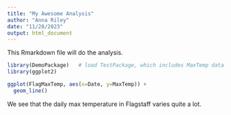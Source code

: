 ---
title: "My Awesome Analysis"
author: "Anna Riley"
date: "11/28/2023"
output: html_document
---

This Rmarkdown file will do the analysis.

```{r}
library(DemoPackage)   # load TestPackage, which includes MaxTemp data frame.
library(ggplot2)

ggplot(FlagMaxTemp, aes(x=Date, y=MaxTemp)) +
  geom_line()
```

We see that the daily max temperature in Flagstaff varies quite a lot.
